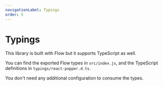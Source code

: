 ```yaml
---
navigationLabel: Typings
order: 5
---
```


# Typings

This library is built with Flow but it supports TypeScript as well.

You can find the exported Flow types in `src/index.js`, and the TypeScript
definitions in `typings/react-popper.d.ts`.

You don't need any additional configuration to consume the types.

<x-ad />
